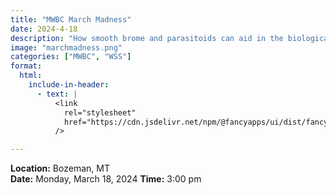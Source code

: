 ```yaml
---
title: "MWBC March Madness"
date: 2024-4-18
description: "How smooth brome and parasitoids can aid in the biological control of wheat stem sawfly"
image: "marchmadness.png"
categories: ["MWBC", "WSS"]
format:
  html:
    include-in-header:
      - text: |
          <link
            rel="stylesheet"
            href="https://cdn.jsdelivr.net/npm/@fancyapps/ui/dist/fancybox.css"
          />

---
```


**Location:** Bozeman, MT  
**Date:** Monday, March 18, 2024 
**Time:** 3:00 pm